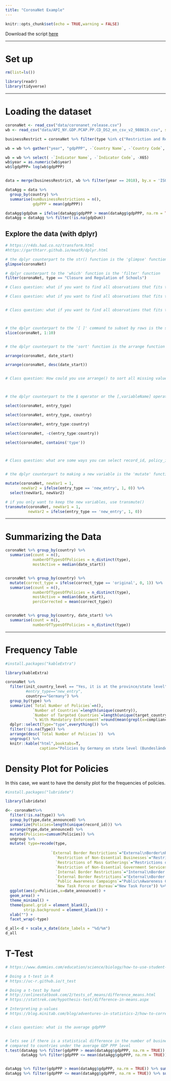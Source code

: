 ```yaml
---
title: "CoronaNet Example"
---
```


```r
knitr::opts_chunk$set(echo = TRUE,warning = FALSE)
```

Download the script [here](https://raw.githubusercontent.com/LuMesserschmidt/stats_CoronaNet/master/Files/Course%20Scripts/R_code_CoronaNet_2.R)


***

# Set up

```r
rm(list=ls())

library(readr)
library(tidyverse)

```

***

# Loading the dataset


```r
coronaNet <- read_csv("data/coronanet_release.csv")
wb <- read_csv("data/API_NY.GDP.PCAP.PP.CD_DS2_en_csv_v2_988619.csv", skip = 4)

businessRestrict = coronaNet %>% filter(type %in% c("Restriction and Regulation of Businesses" ,"Restriction of Non-Essential Businesses"))

wb = wb %>% gather("year", "gdpPPP", -`Country Name`, -`Country Code`, -`Indicator Name`, -`Indicator Code`, -X65)

wb = wb %>% select( -`Indicator Name`, -`Indicator Code`, -X65)
wb$year = as.numeric(wb$year)
wb$lgdpPPP= log(wb$gdpPPP)


data = merge(businessRestrict, wb %>% filter(year == 2018), by.x = 'ISO_A3', by.y = "Country Code", all.x = TRUE)

dataAgg = data %>% 
  group_by(country) %>% 
  summarise(numBusinessRestrictions = n(),
            gdpPPP = mean(gdpPPP))

dataAgg$gdpDum = ifelse(dataAgg$gdpPPP > mean(dataAgg$gdpPPP, na.rm = TRUE), "Above Average GDP", "Below Average GDP")
dataAgg = dataAgg %>% filter(!is.na(gdpDum))
```

## Explore the data (with dplyr)


```r
# https://r4ds.had.co.nz/transform.html
#https://garthtarr.github.io/meatR/dplyr.html

# the dplyr counterpart to the str() function is the 'glimpse' function
glimpse(coronaNet)

# dplyr counterpart to the 'which' function is the 'filter' function
filter(coronaNet, type == "Closure and Regulation of Schools")

# Class question: what if you want to find all observations that fits the condition above but only if the initiating country (country) is Germany?

# Class question: what if you want to find all observations that fits the condition above AND the type of policy (type) is 'External Border Restrictions'?


# Class question: what if you want to find all observations that fits the condition above that are not NA for the end of policy field (date_end)



# the dplyr counterpart to the '[ ]' command to subset by rows is the slice function
slice(coronaNet, 1:10)


# the dplyr counterpart to the 'sort' function is the arrange function

arrange(coronaNet, date_start)

arrange(coronaNet, desc(date_start))


# Class question: How could you use arrange() to sort all missing values to the date_end variable? (Hint: use is.na()).



# the dplyr counterpart to the $ operator or the [,variableName] operator is 'select'

select(coronaNet, entry_type)

select(coronaNet, entry_type, country)

select(coronaNet, entry_type:country)

select(coronaNet, -c(entry_type:country))

select(coronaNet, contains('type'))



# Class question: what are some ways you can select record_id, policy_id, target_direction, ISO_A3, and ISO_A2?


# the dplyr counterpart to making a new variable is the 'mutate' function

mutate(coronaNet, newVar1 = 1, 
       newVar2 = ifelse(entry_type == 'new_entry', 1, 0)) %>%
  select(newVar1, newVar2)

# if you only want to keep the new variables, use transmute()
transmute(coronaNet, newVar1 = 1, 
          newVar2 = ifelse(entry_type == 'new_entry', 1, 0))  

```

***
# Summarizing the Data

```r
coronaNet %>% group_by(country) %>%
  summarise(count = n(),
            numberOfTypesOfPolicies = n_distinct(type),
            mostActive = median(date_start))


coronaNet %>% group_by(country) %>%
  mutate(correct_type = ifelse(correct_type == 'original', 0, 1)) %>% 
  summarise(count = n(),
            numberOfTypesOfPolicies = n_distinct(type),
            mostActive = median(date_start),
            percCorrected = mean(correct_type))


coronaNet %>% group_by(country, date_start) %>%
  summarise(count = n(),
            numberOfTypesOfPolicies = n_distinct(type))

```

***
# Frequency Table

```r
#install.packages("kableExtra")

library(kableExtra)

coronaNet %>% 
  filter(init_country_level == "Yes, it is at the province/state level",
         #entry_type=="new_entry",
         country=="Germany") %>%
  group_by(type) %>% 
  summarize(`Total Number of Policies`=n(),
            `Number of Countries`=length(unique(country)),
            `Number of Targeted Countries`=length(unique(target_country)),
            `% With Mandatory Enforcement`=round(mean(grepl(x=compliance,pattern="Mandatory")*100,na.rm=T),0)) %>% 
  dplyr::select(Type="type",everything()) %>% 
  filter(!is.na(Type)) %>% 
  arrange(desc(`Total Number of Policies`))  %>% 
  ungroup() %>%
  knitr::kable("html",booktabs=T,
               caption="Policies by Germany on state level (Bundesländer)") 
```



# Density Plot for Policies

In this case, we want to have the density plot for the frequencies of policies.

```r
#install.packages("lubridate")

library(lubridate)

d<- coronaNet%>% 
  filter(!is.na(type)) %>% 
  group_by(type,date_announced) %>% 
  summarize(Policies=length(unique(record_id))) %>% 
  arrange(type,date_announced) %>% 
  mutate(Policies=cumsum(Policies)) %>% 
  ungroup %>% 
  mutate( type=recode(type,
      
                    `External Border Restrictions`="External\nBorder\nRestrictions",
                      `Restriction of Non-Essential Businesses`="Restriction of\nNon-Essential\nBusinesses",
                      `Restrictions of Mass Gatherings`="Restrictions of\nMass Gatherings",
                      `Restriction of Non-Essential Government Services`="Restriction of\nNon-Essential\nGovernment Services",
                      `Internal Border Restrictions`="Internal\nBorder Restrictions",
                      `External Border Restrictions`="External\nBorder Restrictions",
                      `Public Awareness Campaigns`="Public\nAwareness Campaigns",
                      `New Task Force or Bureau`="New Task Force")) %>% 
  ggplot(aes(y=Policies,x=date_announced)) +
  geom_area() +
  theme_minimal() +
  theme(panel.grid = element_blank(),
        strip.background = element_blank()) +
  xlab("") +
  facet_wrap(~type)

d_all<-d + scale_x_date(date_labels = "%d/%m")
d_all

```



# T-Test


```r

# https://www.dummies.com/education/science/biology/how-to-use-student-t-tests-to-compare-averages/

# Doing a t-test in R
# https://uc-r.github.io/t_test

# Doing a t-test by hand
# http://onlinestatbook.com/2/tests_of_means/difference_means.html
# https://stattrek.com/hypothesis-test/difference-in-means.aspx

# Interpreting p-values
# https://blog.minitab.com/blog/adventures-in-statistics-2/how-to-correctly-interpret-p-values


# class question: what is the average gdpPPP


# lets see if there is a statistical difference in the number of business restrictions for countries over the average GDP PPP level 
# compared to countries under the average GDP PPP level
t.test(dataAgg %>% filter(gdpPPP > mean(dataAgg$gdpPPP, na.rm = TRUE)) %>% select(numBusinessRestrictions),
       dataAgg %>% filter(gdpPPP <= mean(dataAgg$gdpPPP, na.rm = TRUE))%>% select(numBusinessRestrictions))


dataAgg %>% filter(gdpPPP > mean(dataAgg$gdpPPP, na.rm = TRUE)) %>% summarise(avgNumBusinessRestrictions = mean(numBusinessRestrictions, na.rm = TRUE))  
dataAgg %>% filter(gdpPPP <= mean(dataAgg$gdpPPP, na.rm = TRUE)) %>% summarise(avgNumBusinessRestrictions = mean(numBusinessRestrictions, na.rm = TRUE))  

```



